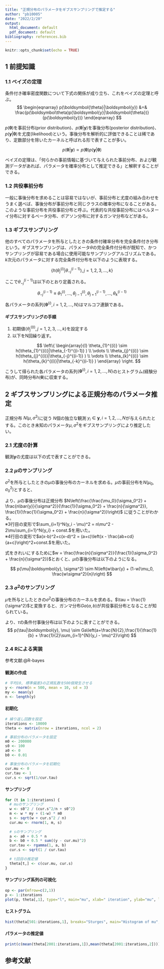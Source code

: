 ```yaml
---
title: "正規分布のパラメータをギブスサンプリングで推定する"
author: "pb10005"
date: "2022/2/20"
output:
  html_document: default
  pdf_document: default
bibliography: references.bib
---
```


```r
knitr::opts_chunk$set(echo = TRUE)
```

## 1 前提知識
### 1.1 ベイズの定理
条件付き確率密度関数について下式の関係が成り立ち、これをベイズの定理と呼ぶ。
$$
\begin{eqnarray}
p(\boldsymbol{\theta}|\boldsymbol{y}) &=& \frac{p(\boldsymbol\theta)p(\boldsymbol{y}|\boldsymbol{\theta})}{p(\boldsymbol{y})}
\end{eqnarray}
$$

$p(\boldsymbol\theta)$を事前分布(prior distribution)、$p(\boldsymbol{\theta}|\boldsymbol{y})$を事後分布(posterior distribution)、$p(\boldsymbol{y}|\boldsymbol{\theta})$を尤度(likelihood)という。事後分布を解析的に評価できることは稀であり、定数部分を除いたカーネルと呼ばれる形で表すことが多い。

$$
p(\boldsymbol{\theta}|\boldsymbol{y}) \propto p(\boldsymbol\theta)p(\boldsymbol{y}|\boldsymbol{\theta})
$$

ベイズの定理は、「何らかの事前情報に基づいて与えられた事前分布、および観測データがあれば、パラメータを確率分布として推定できる」と解釈することができる。

### 1.2 共役事前分布
一般に事後分布を求めることは容易ではないが、事前分布と尤度の組み合わせをうまく選べば、事後分布が事前分布と同じクラスの確率分布になることがある。このような事前分布を共役事前分布と呼ぶ。代表的な共役事前分布にはベルヌーイ分布に対するベータ分布、ポアソン分布に対するガンマ分布などがある。

### 1.3 ギブスサンプリング
他のすべてのパラメータを所与としたときの条件付確率分布を完全条件付き分布という。ギブスサンプリングは、パラメータ$\theta$の完全条件付分布が既知で、かつサンプリングが容易である場合に使用可能なサンプリングアルゴリズムである。$k$次元のパラメータに対する完全条件付分布を以下のように表現する。

$$
\{h(\theta_{j}^{(i)}|\theta_{-j}^{(i-1)} ), j =1,2,3,...,k\}
$$

ここで$\theta_{-j}^{(i-1)}$は以下のとおり定義される。

$$
\theta_{-j}^{(i-1)} \equiv \theta_{1}^{(i)}, ...,\theta_{j-1}^{(i)}, \theta_{j+1}^{(i-1)}, ..., \theta_{k}^{(i-1)}
$$

各パラメータの系列$\{\boldsymbol{\theta}^{(i)}, i=1,2,...,N\}$はマルコフ連鎖である。

#### ギブスサンプリングの手順
1. 初期値$\{\theta_{j}^{(0)}, j =1,2,3,...,k\}$を設定する
2. 以下をN回繰り返す。

$$
\left\{
\begin{array}{l}
\theta_{1}^{(i)} \sim h(\theta_{1}^{(i)}|\theta_{-1}^{(i-1)} ) \\
\vdots \\
\theta_{j}^{(i)} \sim h(\theta_{j}^{(i)}|\theta_{-j}^{(i-1)} ) \\
\vdots \\
\theta_{k}^{(i)} \sim h(\theta_{k}^{(i)}|\theta_{-k}^{(i-1)} )
\end{array}
\right.
$$

こうして得られた各パラメータの系列$\{\boldsymbol{\theta}^{(i)}, i=1,2,...,N\}$のヒストグラム(経験分布)が、同時分布$h(\boldsymbol{\theta})$に収束する。

## 2 ギブスサンプリングによる正規分布のパラメータ推定

### 
正規分布 $N(\mu, \sigma^2)$に従う $N$個の独立な観測 $y_i \in \boldsymbol{y}, i=1,2, ... , N$が与えられたとする。このとき未知のパラメータ$\mu, \sigma^2$をギブスサンプリングにより推定したい。

### 2.1 尤度の計算
観測$\boldsymbol{y}$の尤度は以下の式で表すことができる。

\begin{eqnarray}
p(\boldsymbol{y}|\mu, \sigma^2) &=& \prod_{i=1}^{N}\frac{1}{\sqrt{2\pi\sigma^2}} \mathrm{exp} \left[-\frac{1}{2\sigma^2}(y_i - \mu)^2\right] \\
&=& \left(\frac{1}{\sqrt{2\pi\sigma^2}}\right)^N \mathrm{exp} \left[-\frac{1}{2\sigma^2}\sum_{i=1}^{N}{(y_i - \mu)^2}\right]
\end{eqnarray}


### 2.2 $\mu$のサンプリング
$\sigma^2$を所与としたときの$\mu$の事後分布のカーネルを求める。$\mu$の事前分布を$N(\mu_0, \sigma_0^2)$とすると、

\begin{eqnarray}
p(\mu|\boldsymbol{y}) &\propto& p(\mu)p(\boldsymbol{y}|\mu) \\
&=& \frac{1}{\sqrt{2\pi\sigma_0^2}} \mathrm{exp}\left[-\frac{(\mu - \mu_0)^2}{2\sigma_0^2}\right] \left(\frac{1}{\sqrt{2\pi\sigma^2}}\right)^N \mathrm{exp} \left[-\frac{1}{2\sigma^2}\sum_{i=1}^{N}{(y_i - \mu)^2}\right] \\
&\propto& \mathrm{exp}\left[ -\frac{(\mu - \mu_0)^2}{2\sigma_0^2} - \frac{n(\mu - \bar{y})^2}{2\sigma^2}\right] \\
&\propto& \mathrm{exp} \left[-\left(\mu - \frac{\frac{\mu_0}{\sigma_0^2} + \frac{n\bar{y}}{\sigma^2}}{\frac{1}{\sigma_0^2} + \frac{n}{\sigma^2}}\right)^2 / \left(2 \cdot \frac{1}{\frac{1}{\sigma_0^2} + \frac{n}{\sigma^2}}\right)\right]
\end{eqnarray}


より、$\mu$の事後分布は正規分布 $N\left(\frac{\frac{\mu_0}{\sigma_0^2} + \frac{n\bar{y}}{\sigma^2}}{\frac{1}{\sigma_0^2} + \frac{n}{\sigma^2}},  \frac{1}{\frac{1}{\sigma_0^2} + \frac{n}{\sigma^2}}\right)$ に従うことがわかる。  
※3行目の変形で$\sum_{i=1}^N(y_i - \mu)^2 = n\mu^2 - 2\mu\sum_{i=1}^N{y_i} + const.$を用いた。  
※4行目の変形で$a(x-b)^2+c(x-d)^2 = (a+c)\left(x - \frac{ab+cd}{a+c}\right)^2+const.$を用いた。

式をきれいにするために$w = \frac{\frac{n}{\sigma^2}}{\frac{1}{\sigma_0^2} + \frac{n}{\sigma^2}}$とおくと、$\mu$の事後分布は以下のようになる。

$$
p(\mu|\boldsymbol{y}, \sigma^2) \sim N\left(w\bar{y} + (1-w)\mu_0, \frac{w\sigma^2}{n}\right)
$$

### 2.3 $\sigma^2$のサンプリング
$\mu$を所与としたときの$\sigma^2$の事後分布のカーネルを求める。$\tau = \frac{1}{\sigma^2}$と変換すると、ガンマ分布$Ga(a, b)$が共役事前分布となることが知られている。

\begin{eqnarray}
p(\tau|\boldsymbol{y}) &\propto& p(\tau)p(\boldsymbol{y}|\tau) \\
&=& \frac{1}{\Gamma(a)}\left(\frac{\tau}{b}\right)^{a-1}\frac{1}{b}\mathrm{exp}\left(-\frac{\tau}{b}\right)\left(\frac{\sqrt{\tau}}{\sqrt{2\pi}}\right)^N \mathrm{exp} \left[-\frac{\tau}{2}\sum_{i=1}^{N}{(y_i - \mu)^2}\right] \\
&\propto& \tau^{a-1+\frac{N}{2}} \mathrm{exp}\left[-\tau \left(\frac{1}{b} + \frac{1}{2}\sum_{i=1}^N (y_i - \mu)^2\right) \right]

\end{eqnarray}

より、$\tau$の条件付事後分布は以下のように表すことができる。
$$
p(\tau|\boldsymbol{y}, \mu) \sim Ga\left(a+\frac{N}{2},\frac{1}{\frac{1}{b} + \frac{1}{2}\sum_{i=1}^{N}(y_i - \mu)^2}\right)
$$

### 2.4 Rによる実装
参考文献:@R-bayes

#### 観測の作成
```r
# 平均10, 標準偏差3の正規乱数を500個発生させる
y <- rnorm(n = 500, mean = 10, sd = 3) 
my <- mean(y)
n <- length(y)
```

#### 初期化
```r
# 繰り返し回数を設定
iterations <- 10000 
theta <- matrix(nrow = iterations, ncol = 2)

# 事前分布のパラメータを設定
m0 <- 200000
s0 <- 100
a0 <- 0
b0 <- 0.01

# 事後分布のパラメータを初期化
cur.mu <- 0
cur.tau <- 1
cur.s <- sqrt(1/cur.tau)
```

#### サンプリング
```r
for (t in 1:iterations) {
  # muのサンプリング
  w <- s0^2 / (cur.s^2/n + s0^2)
  m <- w * my + (1-w) * m0
  s <- sqrt(w + cur.s^2 / n)
  cur.mu <- rnorm(1, m, s)
  
  # sのサンプリング
  a <- a0 + 0.5 * n
  b <- b0 + 0.5 * sum((y - cur.mu)^2)
  cur.tau <- rgamma(1, a, b)
  cur.s <- sqrt(1 / cur.tau)
  
  # t回目の推定値
  theta[t,] <- c(cur.mu, cur.s)
}
```

#### サンプリング系列の可視化

```r
op <- par(mfrow=c(2,1))
p <- 1:iterations
plot(p, theta[,1], type="l", main="mu", xlab=" iteration", ylab="mu", lty=1, lwd=1);plot(p, theta[,2], type="l", main="sigma", xlab=" iteration", ylab="sigma", lty=1, lwd=1);
```

#### ヒストグラム

```r
hist(theta[501:iterations,1], breaks="Sturges", main="Histogram of mu", xlab="mu");hist(theta[501:iterations,2], breaks="Sturges", main="Histogram of sigma", xlab="sigma")
```

#### パラメータの推定値

```r
print(c(mean(theta[2001:iterations,1]),mean(theta[2001:iterations,2])))
```

## 参考文献 

<div id="refs"></div>
